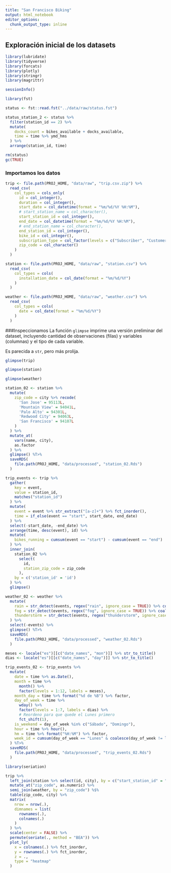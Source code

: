 ```yaml
---
title: "San Francisco Biking"
output: html_notebook
editor_options: 
  chunk_output_type: inline
---
```


## Exploración inicial de los datasets

```r
library(lubridate)
library(tidyverse)
library(forcats)
library(plotly)
library(stringr)
library(magrittr)
```

```r
sessionInfo()
```

```r
library(fst)

status <- fst::read.fst("../data/raw/status.fst")

status_station_2 <- status %>%
  filter(station_id == 2) %>%
  mutate(
    docks_count = bikes_available + docks_available,
    time = time %>% ymd_hms
  ) %>%
  arrange(station_id, time)

rm(status)
gc(TRUE)
```

### Importamos los datos

```r
trip <- file.path(PROJ_HOME, "data/raw", "trip.csv.zip") %>%
  read_csv(
    col_types = cols_only(
      id = col_integer(),
      duration = col_integer(),
      start_date = col_datetime(format = "%m/%d/%Y %H:%M"),
      # start_station_name = col_character(),
      start_station_id = col_integer(),
      end_date = col_datetime(format = "%m/%d/%Y %H:%M"),
      # end_station_name = col_character(),
      end_station_id = col_integer(),
      bike_id = col_integer(),
      subscription_type = col_factor(levels = c("Subscriber", "Customer")),
      zip_code = col_character()
    )
  )
```

```r
station <- file.path(PROJ_HOME, "data/raw", "station.csv") %>%
  read_csv(
    col_types = cols(
      installation_date = col_date(format = "%m/%d/%Y")
    )
  )
```

```r
weather <- file.path(PROJ_HOME, "data/raw", "weather.csv") %>%
  read_csv(
    col_types = cols(
      date = col_date(format = "%m/%d/%Y")
    )
  )
```

###Inspeccionamos
La función `glimpse` imprime una versión preliminar del dataset,
incluyendo cantidad de observaciones (filas) y variables (columnas) y
el tipo de cada variable.  
  
Es parecida a `str`, pero más prolija.

```r
glimpse(trip)
```

```r
glimpse(station)
```

```r
glimpse(weather)
```

```r
station_02 <- station %>%
  mutate(
    zip_code = city %>% recode(
      'San Jose' = 95113L,
      'Mountain View' = 94041L,
      'Palo Alto' = 94301L,
      'Redwood City' = 94063L,
      'San Francisco' = 94107L
    )
  ) %>%
  mutate_at(
    vars(name, city),
    as.factor
  ) %>%
  glimpse() %T>%
  saveRDS(
    file.path(PROJ_HOME, "data/processed", "station_02.Rds")
  )
```

```r
trip_events <- trip %>%
  gather(
    key = event,
    value = station_id,
    matches("station_id")
  ) %>%
  mutate(
    event = event %>% str_extract("[a-z]+") %>% fct_inorder(),
    time = if_else(event == "start", start_date, end_date)
  ) %>%
  select(-start_date, -end_date) %>%
  arrange(time, desc(event), id) %>%
  mutate(
    bikes_running = cumsum(event == "start") - cumsum(event == "end")
  ) %>%
  inner_join(
    station_02 %>%
      select(
        id,
        station_zip_code = zip_code
      ),
    by = c('station_id' = 'id')
  ) %>%
  glimpse()
```

```r
weather_02 <- weather %>%
  mutate(
    rain = str_detect(events, regex("rain", ignore_case = TRUE)) %>% coalesce(FALSE),
    fog = str_detect(events, regex("fog", ignore_case = TRUE)) %>% coalesce(FALSE),
    thunderstorm = str_detect(events, regex("thunderstorm", ignore_case = TRUE)) %>% coalesce(FALSE)
  ) %>%
  select(-events) %>%
  glimpse() %T>%
  saveRDS(
    file.path(PROJ_HOME, "data/processed", "weather_02.Rds")
  )
```

```r
meses <- locale("es")[[c("date_names", "mon")]] %>% str_to_title()
dias <- locale("es")[[c("date_names", "day")]] %>% str_to_title()

trip_events_02 <- trip_events %>%
  mutate(
    date = time %>% as.Date(),
    month = time %>%
      month() %>%
      factor(levels = 1:12, labels = meses),
    month_day = time %>% format("%d de %B") %>% factor,
    day_of_week = time %>%
      wday() %>%
      factor(levels = 1:7, labels = dias) %>%
      # Reordeno para que quede el Lunes primero
      fct_shift(1),
    is_weekend = day_of_week %in% c("Sábado", "Domingo"),
    hour = time %>% hour(),
    hm = time %>% format("%H:%M") %>% factor,
    week_id = cumsum(day_of_week == "Lunes" & coalesce(day_of_week != lag(day_of_week), FALSE))
  ) %T>%
  saveRDS(
    file.path(PROJ_HOME, "data/processed", "trip_events_02.Rds")
  )
```

```r
library(seriation)

trip %>%
  left_join(station %>% select(id, city), by = c("start_station_id" = "id")) %>%
  mutate_at("zip_code", as.numeric) %>%
  semi_join(weather, by = "zip_code") %$%
  table(zip_code, city) %>%
  matrix(
    nrow = nrow(.),
    dimnames = list(
      rownames(.),
      colnames(.)
    )
  ) %>%
  scale(center = FALSE) %>%
  permute(seriate(., method = "BEA")) %>%
  plot_ly(
    x = colnames(.) %>% fct_inorder,
    y = rownames(.) %>% fct_inorder,
    z = .,
    type = "heatmap"
  )
```

